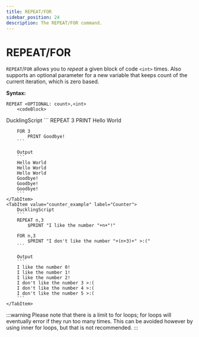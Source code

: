 ```yaml
---
title: REPEAT/FOR
sidebar_position: 24
description: The REPEAT/FOR command.
---
```



# REPEAT/FOR
`REPEAT`/`FOR` allows you to *repeat* a given block of code `<int>` times. 
Also supports an optional parameter for a new variable that keeps count
of the current iteration, which is zero based. 

**Syntax:**
```
REPEAT <OPTIONAL: count>,<int>
    <codeBlock>
```

<Tabs>
    <TabItem value="basic_example" label="Basic" default>
        DucklingScript
        ```
        REPEAT 3
            PRINT Hello World

        FOR 3
            PRINT Goodbye!
        ```

        Output
        ```
        Hello World
        Hello World
        Hello World
        Goodbye!
        Goodbye!
        Goodbye!
        ```
    </TabItem>
    <TabItem value="counter_example" label="Counter">
        DucklingScript
        ```
        REPEAT n,3
            $PRINT "I like the number "+n+"!"

        FOR n,3
            $PRINT "I don't like the number "+(n+3)+" >:("
        ```

        Output
        ```
        I like the number 0!
        I like the number 1!
        I like the number 2!
        I don't like the number 3 >:(
        I don't like the number 4 >:(
        I don't like the number 5 >:(
        ```
    </TabItem>
</Tabs>

:::warning
Please note that there is a limit to for loops; for loops will eventually error if they run too many times. This can be avoided however by using inner for loops, but that is not recommended.
:::